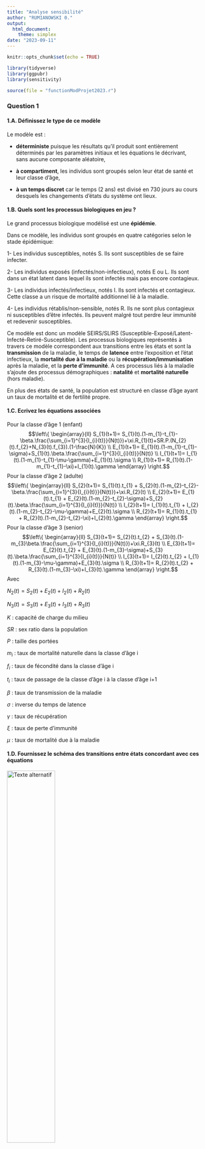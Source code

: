 ```yaml
---
title: "Analyse sensibilité"
author: "RUMIANOWSKI 0."
output: 
  html_document:
    theme: simplex
date: "2023-09-11"
---
```


```r
knitr::opts_chunk$set(echo = TRUE)
```

```r
library(tidyverse)
library(ggpubr)
library(sensitivity)

source(file = "functionModProjet2023.r")
```


### Question 1

#### 1.A. Définissez le type de ce modèle
  
   Le modèle est :
   
  - **déterministe** puisque les résultats qu'il produit sont entièrement déterminés par les paramètres initiaux et les équations le décrivant, sans aucune composante aléatoire,
  
  - **à compartiment**, les individus sont groupés selon leur état de santé et leur classe d'âge,
  
  - **à un temps discret** car le temps (2 ans) est divisé en 730 jours au cours desquels les changements d'états du système ont lieux. 
  
#### 1.B. Quels sont les processus biologiques en jeu ?
  
  Le grand processus biologique modélisé est une **épidémie**.
  
  Dans ce modèle, les individus sont groupés en quatre catégories selon le stade épidémique:  
  
  1- Les individus susceptibles, notés S. Ils sont susceptibles de se faire infecter. 
  
  2- Les individus exposés (infectés/non-infectieux), notés E ou L. Ils sont dans un état latent dans lequel ils sont infectés mais pas encore contagieux.
  
  3- Les individus infectés/infectieux, notés I. Ils sont infectés et contagieux. Cette classe a un risque de mortalité additionnel lié à la maladie.
  
  4- Les individus rétablis/non-sensible, notés R. Ils ne sont plus contagieux ni susceptibles d'être infectés. Ils peuvent malgré tout perdre leur immunité et redevenir susceptibles. 
  
  Ce modèle est donc un modèle SEIRS/SLIRS (Susceptible-Exposé/Latent-Infecté-Retiré-Susceptible). Les processus biologiques représentés à travers ce modèle correspondent aux transitions entre les états et sont la **transmission** de la maladie, le temps de **latence** entre l'exposition et l'état infectieux, la **mortalité due à la maladie** ou la **récupération/immunisation** après la maladie, et la **perte d'immunité**. A ces processus liés à la maladie s'ajoute des processus démographiques : **natalité** et **mortalité naturelle** (hors maladie). 
  
  En plus des états de santé, la population est structuré en classe d'âge ayant un taux de mortalité et de fertilité propre. 

  
#### 1.C. Ecrivez les équations associées
  
 Pour la classe d'âge 1 (enfant)
  $$\left\{ 
  \begin{array}{ll}
  S_{1}(t+1)= S_{1}(t).(1-m_{1}-t_{1}-\beta.\frac{\sum_{i=1}^{3}{I_{i}(t)}}{N(t)})+\xi.R_{1}(t)+SR.P.(N_{2}(t).f_{2}+N_{3}(t).f_{3}).(1-\frac{N}{K}) \\
   E_{1}(t+1)= E_{1}(t).(1-m_{1}-t_{1}-\sigma)+S_{1}(t).\beta.\frac{\sum_{i=1}^{3}{I_{i}(t)}}{N(t)} \\
    I_{1}(t+1)= I_{1}(t).(1-m_{1}-t_{1}-\mu-\gamma)+E_{1}(t).\sigma \\
     R_{1}(t+1)= R_{1}(t).(1-m_{1}-t_{1}-\xi)+I_{1}(t).\gamma
   \end{array}
  \right.$$
  Pour la classe d'âge 2 (adulte)
  $$\left\{ 
  \begin{array}{ll}
  S_{2}(t+1)= S_{1}(t).t_{1} + S_{2}(t).(1-m_{2}-t_{2}-\beta.\frac{\sum_{i=1}^{3}{I_{i}(t)}}{N(t)})+\xi.R_{2}(t) \\
   E_{2}(t+1)= E_{1}(t).t_{1} + E_{2}(t).(1-m_{2}-t_{2}-\sigma)+S_{2}(t).\beta.\frac{\sum_{i=1}^{3}{I_{i}(t)}}{N(t)} \\
    I_{2}(t+1)= I_{1}(t).t_{1} + I_{2}(t).(1-m_{2}-t_{2}-\mu-\gamma)+E_{2}(t).\sigma \\
     R_{2}(t+1)= R_{1}(t).t_{1} + R_{2}(t).(1-m_{2}-t_{2}-\xi)+I_{2}(t).\gamma
   \end{array}
  \right.$$
  Pour la classe d'âge 3 (senior)
  $$\left\{ 
  \begin{array}{ll}
  S_{3}(t+1)= S_{2}(t).t_{2} + S_{3}(t).(1-m_{3}\beta.\frac{\sum_{i=1}^{3}{I_{i}(t)}}{N(t)})+\xi.R_{3}(t) \\
   E_{3}(t+1)= E_{2}(t).t_{2} +  E_{3}(t).(1-m_{3}-\sigma)+S_{3}(t).\beta.\frac{\sum_{i=1}^{3}{I_{i}(t)}}{N(t)} \\
    I_{3}(t+1)= I_{2}(t).t_{2} +  I_{1}(t).(1-m_{3}-\mu-\gamma)+E_{3}(t).\sigma \\
     R_{3}(t+1)= R_{2}(t).t_{2} +  R_{3}(t).(1-m_{3}-\xi)+I_{3}(t).\gamma
   \end{array}
  \right.$$
Avec

$N_{2}(t)=S_{2}(t)+E_{2}(t)+I_{2}(t)+R_{2}(t)$

$N_{3}(t)=S_{3}(t)+E_{3}(t)+I_{3}(t)+R_{3}(t)$

$K$ : capacité de charge du milieu

$SR$ : sex ratio dans la population

$P$ : taille des portées

$m_{i}$ : taux de mortalité naturelle dans la classe d'âge i

$f_{i}$ : taux de fécondité dans la classe d'âge i

$t_{i}$ : taux de passage de la classe d'âge i à la classe d'âge i+1

$\beta$ : taux de transmission de la maladie

$\sigma$ : inverse du temps de latence

$\gamma$ : taux de récupération

$\xi$ : taux de perte d'immunité

$\mu$ : taux de mortalité due à la maladie

  

#### 1.D. Fournissez le schéma des transitions entre états concordant avec ces équations
  
  ![Texte alternatif](image/transition_stade_epidemie.png){width=50%}
  ![Texte alternatif](image/transition_classe_age.png){width=50%}

=> 1 seul schema avec tout
  
#### 1.E. Listez les hypothèses principales de ce modèle (quel type de force d’infection, population variable ou constante, etc)
  

Dans la cronstruction du modèle, plusieurs hypothèses sont supposées. Elles concerne la dynamique des population


 - tous les individus peuvent se reproduire (absense de sexes)
 - les variations interindividuelles ne propriétés des individus ne dépendent que de leur classe d'âge
    - la probabilité de se reproduire et le taille des portées ne dépendent que de la classe d'âge
    - le succès de reproduction dépend de la densité de population uniquement à travers une capacité de l'environnment noté K
    - le probalité intrasèque de mortalité (non-spécifique à une maladie) ne dépend que de la classe d'âge
 - les processus de migration sont négligés i.e. la population est considérée comme fermée


 dynamique épidémiologique
 
 - les propriétés épidémiologiques des individus sont identiques pour les individus, notamment qu'ils ne dépendent pas de la classe d'âge.
 - l'épidémie est structuré en quatre groupes: les sensibles, les latents, les infectieux et les guéris.

  
  
  
  
#### 1.F.
  
  Les conditions initiales du modèle sont :
  27 individus sensibles de classe d'âge 1,
  23 individus sensibles de classe d'âge 1,
  36 individus sensibles de classe d'âge 3 et
  1 individus infecté et infectieux de classe d'âge 3.
  
#### 1.G.
  
  Les sorties proposés sont :
  
  1- la proportion de malades i.e. infectés (infectieux ou non) à la fin de la période d'étude (deux ans)
  
  2- le nombre d'infection réalisées le dernier jour de la période d'étude
  
  3- le nombre maximum de d'infectés pendant la période d'étude
  
  4- le nombre d'infection réalisés pendant la première année de l'étude
  
  D'autres sorties possibles du modèle peuvent être :
  
  5- la proportion maximale de malades pendant la période d'étude
  
  6- le nombre d'individus sensibles à la fin de la période d'étude
  
#### 1.H.
  
  K : Capacité de l'environnment. Valeur au-dessus de laquelle la population ne produit plus de portée.
  sr : Sex-ratio (proportion de femelles)
  portee : taille des portées
  m_i : mortalité intrasèque spécifique à la classe i
  f_i : fécondité de la classe i
  t_i : probabilité de partir de la classe d'âge i pour rentrer dans la classe i+1
  
  trans : probabilité d'infection (quitter le groupe des sensibles pour devenir infecté/non-infectieux)
  lat : probabilité de devenir contagieux (quitter le groupe des infectés/non-infectieux pour devenir infectés/infectieux)
  rect: probabilité de guérir (quitter le groupe des infectés/infectieux pour devenir guéri/non-sensible)
  loss : probalitité de perte d'immunité (quitter le groupe des guéri/non-sensible pour redevenir sensible)
  
  madd : probabilité de mourir pendant le stade infectés/infectieux
  
#### 1.I.

```r
ValNominale = c(100, 0.5, 0.0014, 0.00029, 0.0019, 
                0.0019, 0.0082, 5, 1/365, 1/365, 
                0.3, 1/5, 1/20, 1/100, 0.001)


scenario_initial = matrix(ValNominale, nrow=1, ncol=15)

res = modAppli1(scenario_initial)


effectif_data = tibble(
       temps = 1:(2*365),
       
       S = res[[2]][4,1,],
       L = res[[2]][4,2,],
       I = res[[2]][4,3,],
       R = res[[2]][4,4,],
       
       N = S + L + I + R,
       
       C1 = res[[2]][1,1,] + res[[2]][1,2,] + res[[2]][1,3,] + res[[2]][1,4,],
       C2 = res[[2]][2,1,] + res[[2]][2,2,] + res[[2]][2,3,] + res[[2]][2,4,],
       C3 = res[[2]][3,1,] + res[[2]][3,2,] + res[[2]][3,3,] + res[[2]][3,4,]
       )
```


```r


p1 = ggplot() +
  geom_line(data = effectif_data, aes(x = temps, y = S, color = "1- Susceptible"), linewidth = 1) +
  geom_line(data = effectif_data, aes(x = temps, y = L, color = "2- Latent"), linewidth = 1) +
  geom_line(data = effectif_data, aes(x = temps, y = I, color = "3- Infectious"), linewidth = 1) +
  geom_line(data = effectif_data, aes(x = temps, y = R, color = "4- Recovered"), linewidth = 1) +
  geom_line(data = effectif_data, aes(x = temps, y = N, color = "Population Size"), linewidth = 1) +
  labs(x = "Time", y = "Effectif") +
  theme_minimal() +
  ggtitle("Evolution of Epidemic stages - Initial Model")

effectif_data2 <- tibble(effectif = 
                           c(effectif_data$C1,
                             effectif_data$C2,
                             effectif_data$C3),
                         temps = rep(effectif_data$temps, times = 3))  %>%
  mutate(age_class = rep(c("First Age Class", "Second Age Class", "Third Age Class"), each = nrow(effectif_data) )) %>% 
  group_by(temps, age_class) %>%
  summarise(n = sum(effectif)) %>%
  mutate(percentage = n / sum(n))

p2 = ggplot(effectif_data2, aes(x=temps, y=percentage, fill=age_class)) + 
    geom_area(alpha=0.4 , size=1, colour="black")+
  labs(fill = "Age class") +
  labs(x = "Time", y = "Effectif") +
  theme_minimal() +
  ggtitle("Evolution of age structure - Initial Model")


p1
p2

```

  K
#### 2.A Justifiez les valeurs testées

#### 2.B. Fournissez votre script
  
```r
par_name = c("K", "sr", "m1", "m2", "m3", "f2", "f3", "portee", "t1", "t2", "trans", "lat", "rec", "loss", "madd")

ValNominale = c(100, 
                0.5, 0.0014, 0.00029, 0.0019, 
                0.0019, 0.0082, 5, 1/365, 1/365, 
                0.3, 1/5, 1/20, 1/100, 0.001)

scenario_OAT =  matrix(rep(ValNominale, each = 11), nrow = 11, ncol = 15)

graph_oat = function(i){
  
  scenario_OAT_i = scenario_OAT
  
    inf = ValNominale[i] * 0.75
    sup = ValNominale[i] * 1.25

    scenario_OAT_i[, i] = pracma::linspace(inf,sup, n = 11)

    sortie = modAppli(scenario_OAT_i)
    
    res_plot = tibble(paramettre_i = scenario_OAT_i[, i],
                  prop_inf = sortie[,1]/sortie[1,1],
                  infec_end = sortie[,2]/sortie[1,2],
                  nb_max_infec = sortie[,3]/sortie[1,3] ,
                  nb_infec_year1 = sortie[,4]/sortie[1,4])
    
    
    p1 = ggplot() +
      geom_line(data = res_plot, aes(x = paramettre_i, y = prop_inf, color = "S1"), size = 1) +
      geom_line(data = res_plot, aes(x = paramettre_i, y = infec_end, color = "S2"), size = 1) +
      geom_line(data = res_plot, aes(x = paramettre_i, y = nb_max_infec,  color = "S3"), size = 1) +
      geom_line(data = res_plot, aes(x = paramettre_i, y = nb_infec_year1,  color = "S4"), size = 1) +
      scale_x_continuous(trans='log10') +
      labs(x = "Parameter value", y = "Relative variation") +
      theme_minimal() +
      ggtitle(par_name[i])
    
    res_plot2 = tibble(
             amplitude_S1 = max(res_plot$prop_inf) - min(res_plot$prop_inf),
             amplitude_S2 = max(res_plot$infec_end)-min(res_plot$infec_end),
             amplitude_S3 = max(res_plot$nb_max_infec)-min(res_plot$nb_max_infec),
             amplitude_S4 = max(res_plot$nb_infec_year1)-min(res_plot$nb_infec_year1),
             sd_S1 = sd(res_plot$prop_inf),
             sd_S2 = sd(res_plot$infec_end),
             sd_S3 = sd(res_plot$nb_max_infec),
             sd_S4 = sd(res_plot$nb_infec_year1))
    
    
    p1 = ggplot() +
      
      geom_histogram(data = res_plot2, )
      geom_line(data = res_plot, aes(x = paramettre_i, y = prop_inf, color = "S1"), size = 1) +

      labs(x = "Parameter value", y = "Relative variation") +
      theme_minimal() +
      ggtitle(par_name[i])
    
    
}

#graph_oat(i = 2, bornes = c(0, 1))
```


```r
ggarrange(graph_oat(i = 1),
          graph_oat(i = 2), 
          graph_oat(i = 3),
          graph_oat(i = 4), 
          graph_oat(i = 5),
          graph_oat(i = 7), 
          graph_oat(i = 8), 
          graph_oat(i = 9),
          graph_oat(i = 10), 
          graph_oat(i = 11), 
          graph_oat(i = 12),
          graph_oat(i = 13), 
          graph_oat(i = 14), 
          graph_oat(i = 15),
          ncol = 3, nrow = 5)


```
### 3. Analyse de sensibilité avec la méthode Morris

```r

par_name = c("K", "sr", "m1", "m2", "m3", "f2", "f3", "portee", "t1", "t2", "trans", "lat", "rec", "loss", "madd")
lowerValues = ValNominale*.75
upperValues = ValNominale*1.25

Morris <- morris(model = modAppli, 
                 factors = par_name, 
                 r = 50, 
                 design = list(type = "oat", levels = 6, grid.jump = 3),
                 binf=lowerValues,
                 bsup=upperValues)
```


a. Fournissez une figure équivalente à celle donnée dans le cours et interprétez-la. 

```r

plot(Morris)

# mu.star mesure la sensibilité 
mu.star <- apply(Morris$ee, 2, function(Morris) mean(abs(Morris)))
# sigma mesure interactions et relations non linéaires
sigma <- apply(Morris$ee, 2, sd)

Parametres <- c(rep("démographiques",10),rep("épidémiques",5))

ggplot(data=NULL,aes(x=mu.star,y=sigma,col=Parametres)) +
  geom_text(aes(label=par_name)) +
  scale_color_manual(values = c("darkblue","darkred")) +
  xlab(label="mu*") +
  ylab(label="sigma") +
  labs(title = "Analyse de Morris") +
  theme_minimal()
  

```

La plupart des paramètres ont une valeur de $\mu^*$ et de $\sigma$ très proche de 0, cela signifique que la variation de ces paramètres a peu d'influence sur la sortie du modèle. Seule la variation de 4 paramètres semble influencer les sorties du modèle de manière plus importante : lat, trans, loss et rec. 

3. b. Qu’en concluez-vous si vous comparez les deux approches et les résultats 
obtenus ?

### 4. Analyse de sensibilité globale avec la méthode FAST

*4.a. Identifiez et explicitez le package que vous utilisez pour cette analyse ; donnez les éléments les plus importants qui peuvent être modulés lors de cette analyse. Notamment, comment choisir le nombre de scénarios à réaliser ?*

*4.b. Réalisez un premier échantillonnage avec peu de scénarios par paramètre (100). Combien cela fait-il de simulations au total ?*

```r
par_name = c("K", "sr", "m1", "m2", "m3", "f2", "f3", "portee", "t1", "t2", "trans", "lat", "rec", "loss", "madd")
```


```r


q.arg4 = list(min = ValNominale*.75, max = ValNominale*1.25)

Fast <- fast99(model = NULL, 
                 factors = par_name, 
                 n = 100,
                 q = rep("qunif", 15),
                 q.arg = q.arg4
               )

Fast$X

```


```r
Fast <- fast99(model = NULL, 
                 factors = 3, 
                 n = 5,
                 q = "qunif",
                 q.arg = list(min = rep(0, 5), max = rep(1, 5))
               )

Fast$X

```


*4.c. Sauvegardez le tableau obtenu et réalisez un graphique illustrant les variations des paramètres obtenues.*

*4.d. Réalisez alors un second échantillonnage avec beaucoup de scénarios par paramètre (1000). De même, sauvegardez le tableau obtenu et illustrez graphiquement votre échantillonnage.*

*4.e. Comparez les deux échantillonnages et discutez des implications possibles.*

*4.f. Lancez le modèle sur ces deux échantillonnages en sauvegardant bien à chaque fois les valeurs des sorties dans chaque cas.*

*4.g. Visualisez la distribution des sorties obtenues : qu’en pensez-vous ? Quel impact dans le cadre d’une analyse de variance (telle que faite pour calculer les indices de sensibilité) ? Pouvez-vous donc interprétez toutes les sorties et pourquoi ?*

*4.h. Pour les sorties interprétables, calculez les indices de sensibilité principaux (effet principal) et d’ordre 1 (interactions deux-à-deux) et visualisez graphiquement les résultats.*

*4.i. Comparez les résultats des deux échantillonnages : qu’en concluez-vous ?*

*4.j. Interprétez biologiquement le cas à 1000 scénarios par paramètre.*

### 5. Discussion
*Les résultats sont-ils cohérents entre méthodes ? Quelles implications possibles ? Que feriez-vous ensuite en termes d’analyse de ce modèle ?*

